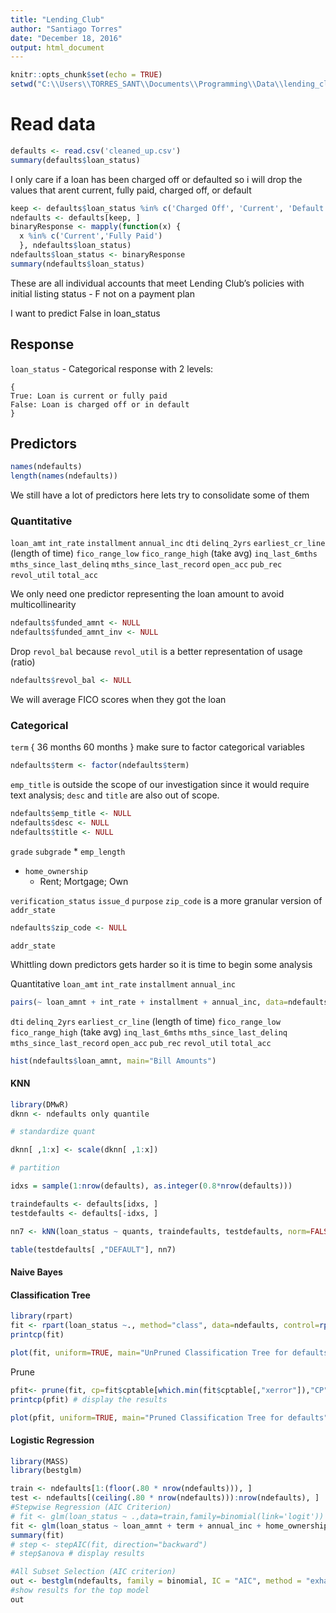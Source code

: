 ```yaml
---
title: "Lending_Club"
author: "Santiago Torres"
date: "December 18, 2016"
output: html_document
---
```


```r
knitr::opts_chunk$set(echo = TRUE)
setwd("C:\\Users\\TORRES_SANT\\Documents\\Programming\\Data\\lending_club_analysis")
```

# Read data

```r
defaults <- read.csv('cleaned_up.csv')
summary(defaults$loan_status)
```
I only care if a loan has been charged off or defaulted so i will drop the values that arent current, fully paid, charged off, or default

```r
keep <- defaults$loan_status %in% c('Charged Off', 'Current', 'Default', 'Fully Paid')
ndefaults <- defaults[keep, ]
binaryResponse <- mapply(function(x) { 
  x %in% c('Current','Fully Paid')
  }, ndefaults$loan_status)
ndefaults$loan_status <- binaryResponse
summary(ndefaults$loan_status)
```

These are all individual accounts that meet Lending Club's policies with initial listing status - F not on a payment plan

I want to predict False in loan_status

## Response

`loan_status` - Categorical response with 2 levels:

    {
    True: Loan is current or fully paid
    False: Loan is charged off or in default
    }

## Predictors

```r
names(ndefaults)
length(names(ndefaults))
```

We still have a lot of predictors here lets try to consolidate some of them

### Quantitative

`loan_amt`
`int_rate`
`installment`
`annual_inc`
`dti`
`delinq_2yrs`
`earliest_cr_line` (length of time)
`fico_range_low`
`fico_range_high` (take avg)
`inq_last_6mths`
`mths_since_last_delinq`
`mths_since_last_record`
`open_acc`
`pub_rec`
`revol_util`
`total_acc`

We only need one predictor representing the loan amount to avoid multicollinearity 
```r
ndefaults$funded_amnt <- NULL
ndefaults$funded_amnt_inv <- NULL
```

Drop `revol_bal` because `revol_util` is a better representation of usage (ratio)
```r
ndefaults$revol_bal <- NULL
```

We will average FICO scores when they got the loan

### Categorical

`term`
{
36 months
60 months
}
make sure to factor categorical variables
```r
ndefaults$term <- factor(ndefaults$term)
```

`emp_title` is outside the scope of our investigation since it would require text analysis; `desc` and `title` are also out of scope.

```r
ndefaults$emp_title <- NULL
ndefaults$desc <- NULL
ndefaults$title <- NULL
```

`grade`
`subgrade`
* `emp_length`

* `home_ownership`
  + Rent; Mortgage; Own

`verification_status`
`issue_d`
`purpose`
`zip_code` is a more granular version of `addr_state`
```r
ndefaults$zip_code <- NULL
```
`addr_state`

Whittling down predictors gets harder so it is time to begin some analysis

Quantitative
`loan_amt`
`int_rate`
`installment`
`annual_inc`

```r
pairs(~ loan_amnt + int_rate + installment + annual_inc, data=ndefaults, main="Scatterplot Matrix of Defaults with Quantitative Variables")
```

`dti`
`delinq_2yrs`
`earliest_cr_line` (length of time)
`fico_range_low`
`fico_range_high` (take avg)
`inq_last_6mths`
`mths_since_last_delinq`
`mths_since_last_record`
`open_acc`
`pub_rec`
`revol_util`
`total_acc`

```r
hist(ndefaults$loan_amnt, main="Bill Amounts")
```

#### KNN

```r
library(DMwR)
dknn <- ndefaults only quantile

# standardize quant

dknn[ ,1:x] <- scale(dknn[ ,1:x])

# partition

idxs = sample(1:nrow(defaults), as.integer(0.8*nrow(defaults)))

traindefaults <- defaults[idxs, ]
testdefaults <- defaults[-idxs, ]

nn7 <- kNN(loan_status ~ quants, traindefaults, testdefaults, norm=FALSE, k=7)

table(testdefaults[ ,"DEFAULT"], nn7)
```

#### Naive Bayes

#### Classification Tree

```r
library(rpart)
fit <- rpart(loan_status ~., method="class", data=ndefaults, control=rpart.control(minsplit=1, xval=10))
printcp(fit)

plot(fit, uniform=TRUE, main="UnPruned Classification Tree for defaults")
```

Prune
```r
pfit<- prune(fit, cp=fit$cptable[which.min(fit$cptable[,"xerror"]),"CP"])
printcp(pfit) # display the results

plot(pfit, uniform=TRUE, main="Pruned Classification Tree for defaults")
```

#### Logistic Regression

```r
library(MASS)
library(bestglm)

train <- ndefaults[1:(floor(.80 * nrow(ndefaults))), ]
test <- ndefaults[(ceiling(.80 * nrow(ndefaults))):nrow(ndefaults), ]
#Stepwise Regression (AIC Criterion)
# fit <- glm(loan_status ~ .,data=train,family=binomial(link='logit')) # gotta fix a lot of the categorical predictors  and some quants are read as cat
fit <- glm(loan_status ~ loan_amnt + term + annual_inc + home_ownership + verification_status + dti + delinq_2yrs + open_acc + total_acc,data=train,family=binomial(link='logit'))
summary(fit)
# step <- stepAIC(fit, direction="backward")
# step$anova # display results
```

```r
#All Subset Selection (AIC criterion)
out <- bestglm(ndefaults, family = binomial, IC = "AIC", method = "exhaustive")
#show results for the top model 
out
```